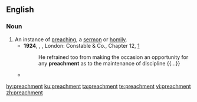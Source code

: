 ==English==

===Noun===
{{en-noun}}

# An instance of [[preaching]], a [[sermon]] or [[homily]].
#* '''1924''', {{w|Herman Melville}}, ''{{w|Billy Budd}}'', London: Constable & Co., Chapter 12, [http://gutenberg.net.au/ebooks06/0608511h.html]
#*: He refrained too from making the occasion an opportunity for any '''preachment''' as to the maintenance of discipline {{...}}
#* {{quote-journal|author=Steven Erlanger|authorlink=Steven Erlanger|title=Are Western values losing their sway? &#91;print version: Did liberalism win? It's not clear, ''International New York Times'', 14 September 2015, p.&nbsp;7&#93;|url=http://www.nytimes.com/2015/09/13/sunday-review/are-western-values-losing-their-sway.html|work={{w|The New York Times}}|date=12 September 2015|passage=Many of the emerging powerhouses of globalization, like Brazil, are interested in democracy and the rule of law, but not in the '''preachments''' of the West, which they regard as laced with hypocrisy.}}

[[hy:preachment]]
[[ku:preachment]]
[[ta:preachment]]
[[te:preachment]]
[[vi:preachment]]
[[zh:preachment]]